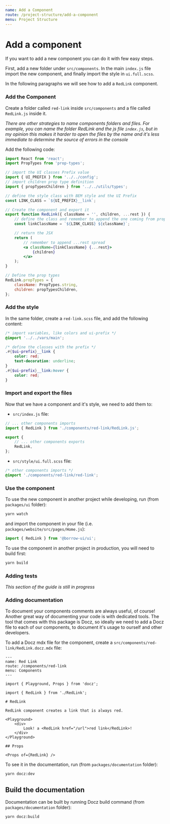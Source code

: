 ```yaml
---
name: Add a Component
route: /project-structure/add-a-component
menu: Project Structure
---
```


# Add a component

If you want to add a new component you can do it with few easy steps.

First, add a new folder under `src/components`.
In the main `index.js` file import the new component, and finally import the style in `ui.full.scss`.

In the following paragraphs we will see how to add a `RedLink` component.

### Add the Component

Create a folder called `red-link` inside `src/components` and a file called `RedLink.js` inside it.

_There are other strategies to name components folders and files._
_For example, you can name the folder RedLink and the js file `index.js`, but in my opinion this makes it harder to open the files by the name and it's less immediate to determine the source of errors in the console_

Add the following code:

```jsx
import React from 'react';
import PropTypes from 'prop-types';

// import the UI classes Prefix value
import { UI_PREFIX } from '../../config';
// import children prop type definition
import { propTypesChildren } from '../../utils/types';

// define the style class with BEM style and the UI Prefix
const LINK_CLASS = `${UI_PREFIX}__link`;

// Create the component and export it
export function RedLink({ className = '', children, ...rest }) {
    // define the class and remember to append the one coming from props
    const linkClassName = `${LINK_CLASS} ${className}`;

    // return the JSX
    return (
        // remember to append ...rest spread
        <a className={linkClassName} {...rest}>
            {children}
        </a>
    );
}

// Define the prop types
RedLink.propTypes = {
    className: PropTypes.string,
    children: propTypesChildren,
};
```

### Add the style

In the same folder, create a `red-link.scss` file, and add the following content:

```scss
/* import variables, like colors and ui-prefix */
@import '../../vars/main';

/* define the classes with the prefix */
.#{$ui-prefix}__link {
    color: red;
    text-decoration: underline;
}
.#{$ui-prefix}__link:hover {
    color: red;
}
```

### Import and export the files

Now that we have a component and it's style, we need to add them to:

-   `src/index.js` file:

```jsx
// ... other components imports
import { RedLink } from './components/red-link/RedLink.js';

export {
    // ... other components exports
    RedLink,
};
```

-   `src/style/ui.full.scss` file:

```scss
/* other components imports */
@import './components/red-link/red-link';
```

### Use the component

To use the new component in another project while developing, run (from `packages/ui` folder):

```bash
yarn watch
```

and import the component in your file (i.e. `packages/website/src/pages/Home.js`):

```jsx
import { RedLink } from '@borrow-ui/ui';
```

To use the component in another project in production, you will need to build first:

```bash
yarn build
```

### Adding tests

_This section of the guide is still in progress_

### Adding documentation

To document your components comments are always useful, of course!
Another great way of documenting your code is with dedicated tools.
The tool that comes with this package is Docz, so ideally we need to add a Docz
file to each of our components, to document it's usage to ourself and other developers.

To add a Docz mdx file for the component, create a `src/components/red-link/RedLink.docz.mdx` file:

```mdx
---
name: Red Link
route: /components/red-link
menu: Components
---

import { Playground, Props } from 'docz';

import { RedLink } from './RedLink';

# RedLink

RedLink component creates a link that is always red.

<Playground>
    <div>
        Look! a <RedLink href="/url">red link</RedLink>!
    </div>
</Playground>

## Props

<Props of={RedLink} />
```

To see it in the documentation, run (from `packages/documentation` folder):

```bash
yarn docz:dev
```

## Build the documentation

Documentation can be built by running Docz build command (from `packages/documentation` folder):

```bash
yarn docz:build
```
